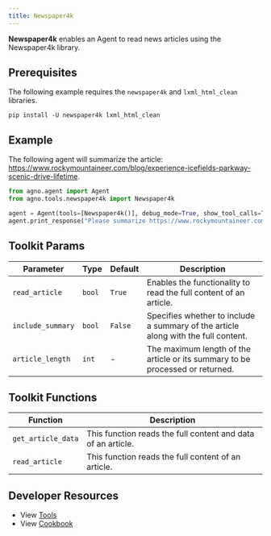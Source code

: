 ```yaml
---
title: Newspaper4k
---
```


**Newspaper4k** enables an Agent to read news articles using the Newspaper4k library.

## Prerequisites

The following example requires the `newspaper4k` and `lxml_html_clean` libraries.

```shell
pip install -U newspaper4k lxml_html_clean
```

## Example

The following agent will summarize the article: https://www.rockymountaineer.com/blog/experience-icefields-parkway-scenic-drive-lifetime.

```python cookbook/agent_concepts/tools/newspaper4k_tools.py
from agno.agent import Agent
from agno.tools.newspaper4k import Newspaper4k

agent = Agent(tools=[Newspaper4k()], debug_mode=True, show_tool_calls=True)
agent.print_response("Please summarize https://www.rockymountaineer.com/blog/experience-icefields-parkway-scenic-drive-lifetime")
```

## Toolkit Params

| Parameter         | Type   | Default | Description                                                                        |
| ----------------- | ------ | ------- | ---------------------------------------------------------------------------------- |
| `read_article`    | `bool` | `True`  | Enables the functionality to read the full content of an article.                  |
| `include_summary` | `bool` | `False` | Specifies whether to include a summary of the article along with the full content. |
| `article_length`  | `int`  | -       | The maximum length of the article or its summary to be processed or returned.      |

## Toolkit Functions

| Function           | Description                                                  |
| ------------------ | ------------------------------------------------------------ |
| `get_article_data` | This function reads the full content and data of an article. |
| `read_article`     | This function reads the full content of an article.          |

## Developer Resources

- View [Tools](https://github.com/phidatahq/agno/blob/main/libs/agno/agno/tools/newspaper4k.py)
- View [Cookbook](https://github.com/phidatahq/agno/blob/main/cookbook/agent_concepts/tools/newspaper4k_tools.py)
